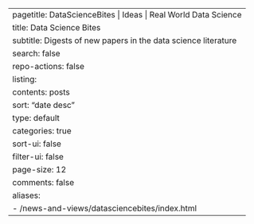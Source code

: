 ---
pagetitle: DataScienceBites | Ideas | Real World Data Science
title: Data Science Bites
subtitle: Digests of new papers in the data science literature
search: false
repo-actions: false
listing:
  contents: posts
  sort: "date desc"
  type: default
  categories: true
  sort-ui: false
  filter-ui: false
  page-size: 12
comments: false
aliases: 
  - /news-and-views/datasciencebites/index.html
---
